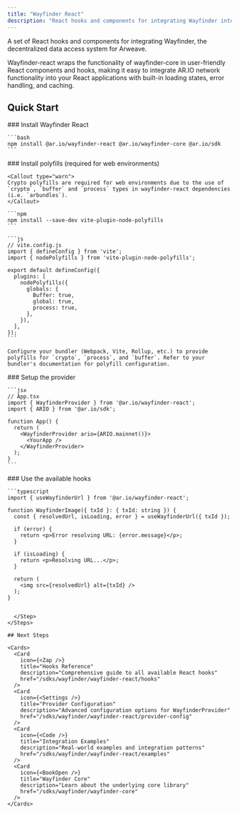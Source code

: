 ```yaml
---
title: "Wayfinder React"
description: "React hooks and components for integrating Wayfinder into React applications"
---
```



A set of React hooks and components for integrating Wayfinder, the decentralized data access system for Arweave.

Wayfinder-react wraps the functionality of wayfinder-core in user-friendly React components and hooks, making it easy to integrate AR.IO network functionality into your React applications with built-in loading states, error handling, and caching.

## Quick Start

<Steps>
  <Step>
    ### Install Wayfinder React

    ```bash
    npm install @ar.io/wayfinder-react @ar.io/wayfinder-core @ar.io/sdk
    ```

  </Step>
  <Step>
    ### Install polyfills (required for web environments)

    <Callout type="warn">
    Crypto polyfills are required for web environments due to the use of `crypto`, `buffer` and `process` types in wayfinder-react dependencies (i.e. `arbundles`).
    </Callout>

    ```npm
    npm install --save-dev vite-plugin-node-polyfills
    ```

    ```js
    // vite.config.js
    import { defineConfig } from 'vite';
    import { nodePolyfills } from 'vite-plugin-node-polyfills';

    export default defineConfig({
      plugins: [
        nodePolyfills({
          globals: {
            Buffer: true,
            global: true,
            process: true,
          },
        }),
      ],
    });
    ```

    Configure your bundler (Webpack, Vite, Rollup, etc.) to provide polyfills for `crypto`, `process`, and `buffer`. Refer to your bundler's documentation for polyfill configuration.
  </Step>
  <Step>
    ### Setup the provider

    ```jsx
    // App.tsx
    import { WayfinderProvider } from '@ar.io/wayfinder-react';
    import { ARIO } from '@ar.io/sdk';

    function App() {
      return (
        <WayfinderProvider ario={ARIO.mainnet()}>
          <YourApp />
        </WayfinderProvider>
      );
    }
    ```

  </Step>
  <Step>
    ### Use the available hooks
    
    ```typescript
    import { useWayfinderUrl } from '@ar.io/wayfinder-react';

    function WayfinderImage({ txId }: { txId: string }) {
      const { resolvedUrl, isLoading, error } = useWayfinderUrl({ txId });

      if (error) {
        return <p>Error resolving URL: {error.message}</p>;
      }

      if (isLoading) {
        return <p>Resolving URL...</p>;
      }

      return (
        <img src={resolvedUrl} alt={txId} />
      );
    }
```

  </Step>
</Steps>

## Next Steps

<Cards>
  <Card
    icon={<Zap />}
    title="Hooks Reference"
    description="Comprehensive guide to all available React hooks"
    href="/sdks/wayfinder/wayfinder-react/hooks"
  />
  <Card
    icon={<Settings />}
    title="Provider Configuration"
    description="Advanced configuration options for WayfinderProvider"
    href="/sdks/wayfinder/wayfinder-react/provider-config"
  />
  <Card
    icon={<Code />}
    title="Integration Examples"
    description="Real-world examples and integration patterns"
    href="/sdks/wayfinder/wayfinder-react/examples"
  />
  <Card
    icon={<BookOpen />}
    title="Wayfinder Core"
    description="Learn about the underlying core library"
    href="/sdks/wayfinder/wayfinder-core"
  />
</Cards>
